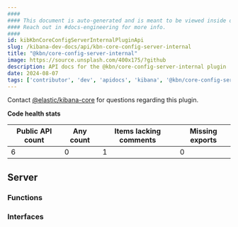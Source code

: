 ```yaml
---
####
#### This document is auto-generated and is meant to be viewed inside our experimental, new docs system.
#### Reach out in #docs-engineering for more info.
####
id: kibKbnCoreConfigServerInternalPluginApi
slug: /kibana-dev-docs/api/kbn-core-config-server-internal
title: "@kbn/core-config-server-internal"
image: https://source.unsplash.com/400x175/?github
description: API docs for the @kbn/core-config-server-internal plugin
date: 2024-08-07
tags: ['contributor', 'dev', 'apidocs', 'kibana', '@kbn/core-config-server-internal']
---
```




Contact [@elastic/kibana-core](https://github.com/orgs/elastic/teams/kibana-core) for questions regarding this plugin.

**Code health stats**

| Public API count  | Any count | Items lacking comments | Missing exports |
|-------------------|-----------|------------------------|-----------------|
| 6 | 0 | 1 | 0 |

## Server

### Functions
<DocDefinitionList data={kbnCoreConfigServerInternalObj.server.functions}/>

### Interfaces
<DocDefinitionList data={kbnCoreConfigServerInternalObj.server.interfaces}/>

